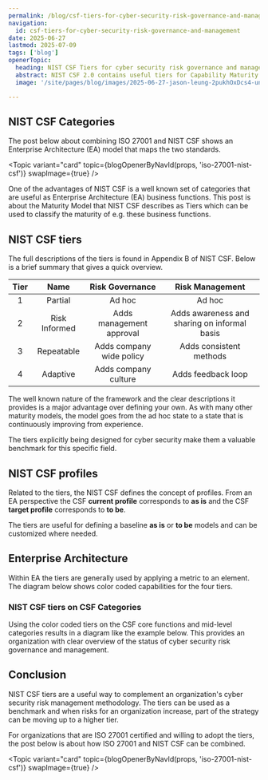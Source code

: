 ```yaml
---
permalink: /blog/csf-tiers-for-cyber-security-risk-governance-and-management/
navigation:
  id: csf-tiers-for-cyber-security-risk-governance-and-management
date: 2025-06-27
lastmod: 2025-07-09
tags: ['blog']
openerTopic:
  heading: NIST CSF Tiers for cyber security risk governance and management
  abstract: NIST CSF 2.0 contains useful tiers for Capability Maturity Modeling in Enterprise Architecture
  image: '/site/pages/blog/images/2025-06-27-jason-leung-2pukhOxDcs4-unsplash.jpg'

---
```



## NIST CSF Categories

The post below about combining ISO 27001 and NIST CSF shows an Enterprise
Architecture (EA) model that maps the two standards.

<Topic variant="card" topic={blogOpenerByNavId(props, 'iso-27001-nist-csf')} swapImage={true} />

One of the advantages of NIST CSF is a well known set of categories that are
useful as Enterprise Architecture (EA) business functions. This post is about
the Maturity Model that NIST CSF describes as Tiers which can be used to
classify the maturity of e.g. these business functions.

## NIST CSF tiers

The full descriptions of the tiers is found in Appendix B of NIST CSF. Below is
a brief summary that gives a quick overview.

| Tier | Name          | Risk Governance              | Risk Management                              |
|:----:|:-------------:|:----------------------------:|:--------------------------------------------:|
| 1    | Partial       | Ad hoc                       | Ad hoc                                       |
| 2    | Risk Informed | Adds management approval     | Adds awareness and sharing on informal basis |
| 3    | Repeatable    | Adds company wide policy     | Adds consistent methods                      |
| 4    | Adaptive      | Adds company culture         | Adds feedback loop                           |

The well known nature of the framework and the clear descriptions it provides is
a major advantage over defining your own. As with many other maturity models,
the model goes from the ad hoc state to a state that is continuously improving
from experience.

The tiers explicitly being designed for cyber security make them a valuable
benchmark for this specific field.

## NIST CSF profiles

Related to the tiers, the NIST CSF defines the concept of profiles. From an EA
perspective the CSF **current profile** corresponds to **as is** and the CSF
**target profile** corresponds to **to be**.

The tiers are useful for defining a baseline **as is** or **to be** models and
can be customized where needed.

## Enterprise Architecture

Within EA the tiers are generally used by applying a metric to an element. The
diagram below shows color coded capabilities for the four tiers.

<Diagram src="/site/pages/blog/images-security-framework/nist-csf-tiers.svg" width="45rem" />

### NIST CSF tiers on CSF Categories

Using the color coded tiers on the CSF core functions and mid-level categories
results in a diagram like the example below. This provides an organization with
clear overview of the status of cyber security risk governance and management.

<Diagram src="/site/pages/blog/images-security-framework/nist-csf-tiers-on-functions.svg" width="70rem" />

## Conclusion

NIST CSF tiers are a useful way to complement an organization's cyber security
risk management methodology. The tiers can be used as a benchmark and when risks
for an organization increase, part of the strategy can be moving up to a higher
tier.

For organizations that are ISO 27001 certified and willing to adopt the tiers,
the post below is about how ISO 27001 and NIST CSF can be combined.

<Topic variant="card" topic={blogOpenerByNavId(props, 'iso-27001-nist-csf')} swapImage={true} />
